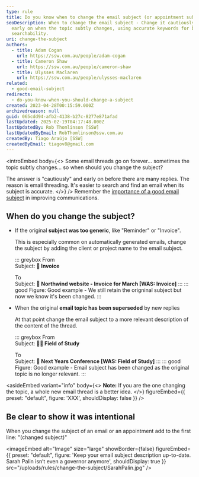 ```yaml
---
type: rule
title: Do you know when to change the email subject (or appointment subject)?
seoDescription: When to change the email subject - Change it cautiously and
  early on when the topic subtly changes, using accurate keywords for better
  searchability.
uri: change-the-subject
authors:
  - title: Adam Cogan
    url: https://ssw.com.au/people/adam-cogan
  - title: Cameron Shaw
    url: https://ssw.com.au/people/cameron-shaw
  - title: Ulysses Maclaren
    url: https://ssw.com.au/people/ulysses-maclaren
related:
  - good-email-subject
redirects:
  - do-you-know-when-you-should-change-a-subject
created: 2023-04-28T00:15:59.000Z
archivedreason: null
guid: 065cdd94-afb2-4138-b27c-8277e871afad
lastUpdated: 2025-02-19T04:17:48.000Z
lastUpdatedBy: Rob Thomlinson [SSW]
lastUpdatedByEmail: RobThomlinson@ssw.com.au
createdBy: Tiago Araújo [SSW]
createdByEmail: tiagov8@gmail.com
---
```

<introEmbed
  body={<>
Some email threads go on forever... sometimes the topic subtly changes... so when should you change the subject?

The answer is "cautiously" and early on before there are many replies. The reason is email threading. It's easier to search and find an email when its subject is accurate.
  </>}
/>
Remember the [importance of a good email subject](/good-email-subject) in improving communications.

## When do you change the subject?

* If the original **subject was too generic**, like "Reminder" or "Invoice".

  This is especially common on automatically generated emails, change the subject by adding the client or project name to the email subject.

  ::: greybox
  From\
  Subject: **📃 Invoice**

  To\
  Subject: **📃 Northwind website - Invoice for March \[WAS: Invoice]**
  :::
  ::: good
  Figure: Good example - We still retain the origninal subject but now we know it's been changed.
  :::
* When the original **email topic has been superseded** by new replies

  At that point change the email subject to a more relevant description of the content of the thread.

  ::: greybox
  From\
  Subject: **🧑‍🏫 Field of Study**

  To\
  Subject: **🏫 Next Years Conference \[WAS: Field of Study]**
  :::
  ::: good
  Figure: Good example - Email subject has been changed as the original topic is no longer relevant.
  :::

<asideEmbed
  variant="info"
  body={<>
    **Note:** If you are the one changing the topic, a whole new email thread is a better idea.
  </>}
  figureEmbed={{
    preset: "default",
    figure: 'XXX',
    shouldDisplay: false
  }}
/>

## Be clear to show it was intentional

When you change the subject of an email or an appointment add to the first line: "(changed subject)"


<imageEmbed
  alt="Image"
  size="large"
  showBorder={false}
  figureEmbed={{
    preset: "default",
    figure: 'Keep your email subject description up-to-date. Sarah Palin isn’t even a governor anymore',
    shouldDisplay: true
  }}
  src="/uploads/rules/change-the-subject/SarahPalin.jpg"
/>
